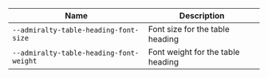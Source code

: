 
| Name | Description |
| --- | --- |
| `--admiralty-table-heading-font-size` | Font size for the table heading |
| `--admiralty-table-heading-font-weight` | Font weight for the table heading |

